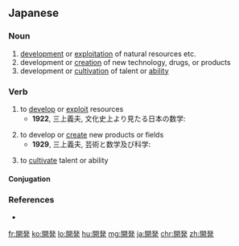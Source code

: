 ==Japanese==
{{ja-kanjitab|かい|はつ|yomi=on}}

===Noun===
{{ja-noun|かいはつ|kyu=開發}}

# [[development]] or [[exploitation]] of natural resources etc.
# development or [[creation]] of new technology, drugs, or products
# development or [[cultivation]] of talent or [[ability]]

===Verb===
{{ja-verb-suru|kyu=開發|かいはつ|tr=trans}}

# to [[develop]] or [[exploit]] resources
#* '''1922''', 三上義夫, 文化史上より見たる日本の数学:
#*: {{ja-usex|鉱山を'''開発'''する。|こうざん を '''かいはつ''' する。|We will open up mines.}}
# to develop or [[create]] new products or fields
#* '''1929''', 三上義夫, 芸術と数学及び科学:
#*: {{ja-usex|ギリシアでも単に科学や数学のみが'''開発'''されたのではない。|ギリシア でも たん に かがく や すうがく のみ が '''かいはつ''' された の で は ない。|The Greeks did not only create science and mathematics.}}
# to [[cultivate]] talent or ability

====Conjugation====
{{ja-suru|かいはつ}}

===References===
* {{R:Meikyo}}

[[fr:開発]]
[[ko:開発]]
[[lo:開発]]
[[hu:開発]]
[[mg:開発]]
[[ja:開発]]
[[chr:開発]]
[[zh:開発]]